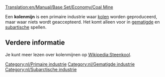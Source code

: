 [[Translation:en/Manual/Base Set/Economy/Coal Mine]]

{{nl/Industrieën|image=Coalmine.png
|name=Kolenmijn
|climates=[[nl/Manual/Klimaat#Gematigd|Gematigd]], [[nl/Manual/Klimaat#Subarctisch|Subarctisch]].
|accepts=Niets
|produces=[[nl/Manual/Base Set/Economy/Kolen|Kolen]]
}}

Een '''kolenmijn''' is een primaire industrie waar [[nl/kolen|kolen]] worden geproduceerd, maar waar niets wordt geaccepteerd. Het komt alleen voor in [[nl/Manual/Klimaat|gematigde]] en [[nl/Manual/Klimaat|subartische]] spellen.

== Verdere informatie ==
Je kunt meer lezen over kolenmijnen op [http://nl.wikipedia.org/wiki/Steenkool Wikipedia:Steenkool].


{{nl/Navbox Industrieën}}
[[Category:nl/Primaire industrie]]
[[Category:nl/Gematigde industrie]]
[[Category:nl/Subarctische industrie]]
